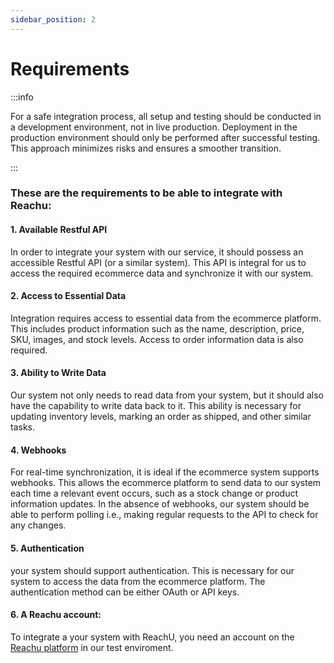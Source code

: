 ```yaml
---
sidebar_position: 2
---
```


# Requirements

:::info

For a safe integration process, all setup and testing should be conducted in a
development environment, not in live production. Deployment in the production
environment should only be performed after successful testing. This approach
minimizes risks and ensures a smoother transition.

:::

### These are the requirements to be able to integrate with Reachu:

#### 1. Available Restful API

In order to integrate your system with our service, it should possess an
accessible Restful API (or a similar system). This API is integral for us to
access the required ecommerce data and synchronize it with our system.

#### 2. Access to Essential Data

Integration requires access to essential data from the ecommerce platform. This
includes product information such as the name, description, price, SKU, images,
and stock levels. Access to order information data is also required.

#### 3. Ability to Write Data

Our system not only needs to read data from your system, but it should also have
the capability to write data back to it. This ability is necessary for updating
inventory levels, marking an order as shipped, and other similar tasks.

#### 4. Webhooks

For real-time synchronization, it is ideal if the ecommerce system supports
webhooks. This allows the ecommerce platform to send data to our system each
time a relevant event occurs, such as a stock change or product information
updates. In the absence of webhooks, our system should be able to perform
polling i.e., making regular requests to the API to check for any changes.

#### 5. Authentication

your system should support authentication. This is necessary for our system to
access the data from the ecommerce platform. The authentication method can be
either OAuth or API keys.

#### 6. A Reachu account:

To integrate a your system with ReachU, you need an account on the
[Reachu platform](https://test.reachu.io/) in our test enviroment.
